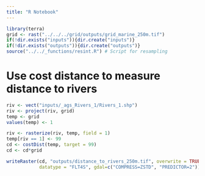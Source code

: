 ```yaml
---
title: "R Notebook"
---
```


```r
library(terra)
grid <- rast("../../../grid/outputs/grid_marine_250m.tif")
if(!dir.exists("inputs")){dir.create("inputs")}
if(!dir.exists("outputs")){dir.create("outputs")}
source("../../_functions/resint.R") # Script for resampling
```

# Use cost distance to measure distance to rivers
```r
riv <- vect("inputs/_ags_Rivers_1/Rivers_1.shp")
riv <- project(riv, grid)
temp <- grid
values(temp) <- 1

riv <- rasterize(riv, temp, field = 1)
temp[riv == 1] <- 99
cd <- costDist(temp, target = 99)
cd <- cd*grid

writeRaster(cd, "outputs/distance_to_rivers_250m.tif", overwrite = TRUE, 
            datatype = "FLT4S", gdal=c("COMPRESS=ZSTD", "PREDICTOR=2"))
```

